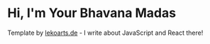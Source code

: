 # Hi, I'm Your Bhavana Madas

Template by [lekoarts.de](https://www.lekoarts.de?utm_source=cara&utm_medium=Starter) - I write about JavaScript and React there!
